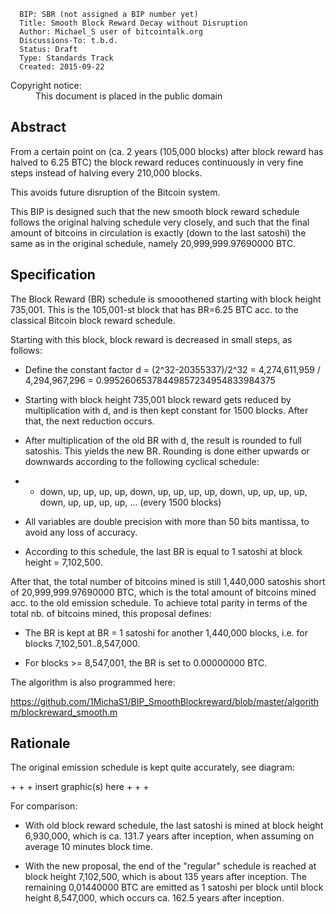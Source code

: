 <pre>
  BIP: SBR (not assigned a BIP number yet)
  Title: Smooth Block Reward Decay without Disruption
  Author: Michael_S user of bitcointalk.org
  Discussions-To: t.b.d.
  Status: Draft
  Type: Standards Track
  Created: 2015-09-22
</pre>

;Copyright notice:
: This document is placed in the public domain

==Abstract==

From a certain point on (ca. 2 years (105,000 blocks) after block reward has halved to 6.25 BTC) the block reward reduces continuously in very fine steps instead of halving every 210,000 blocks.

This avoids future disruption of the Bitcoin system.

This BIP is designed such that the new smooth block reward schedule follows the original halving schedule very closely, and such that the final amount of bitcoins in circulation is exactly (down to the last satoshi) the same as in the original schedule, namely 20,999,999.97690000 BTC.

==Specification==

The Block Reward (BR) schedule is smooothened starting with block height 735,001. This is the 105,001-st block that has BR=6.25 BTC acc. to the classical Bitcoin block reward schedule.

Starting with this block, block reward is decreased in small steps, as follows:

* Define the constant factor d = (2^32-20355337)/2^32 = 4,274,611,959 / 4,294,967,296 = 0.99526065378449857234954833984375 

* Starting with block height 735,001 block reward gets reduced by multiplication with d, and is then kept constant for 1500 blocks. After that, the next reduction occurs.

* After multiplication of the old BR with d, the result is rounded to full satoshis. This yields the new BR. Rounding is done either upwards or downwards according to the following cyclical schedule:

** down, up, up, up, up, down, up, up, up, up, down, up, up, up, up, down, up, up, up, up, ... (every 1500 blocks)

* All variables are double precision with more than 50 bits mantissa, to avoid any loss of accuracy.

* According to this schedule, the last BR is equal to 1 satoshi at block height = 7,102,500.

After that, the total number of bitcoins mined is still 1,440,000 satoshis short of 20,999,999.97690000 BTC, which is the total amount of bitcoins mined acc. to the old emission schedule. To achieve total parity in terms of the total nb. of bitcoins mined, this proposal defines:

* The BR is kept at BR = 1 satoshi for another 1,440,000 blocks, i.e. for blocks 7,102,501..8,547,000.

* For blocks >= 8,547,001, the BR is set to 0.00000000 BTC.

The algorithm is also programmed here:

https://github.com/1MichaS1/BIP_SmoothBlockreward/blob/master/algorithm/blockreward_smooth.m


==Rationale==

The original emission schedule is kept quite accurately, see diagram:

+ + + insert graphic(s) here + + +

For comparison:

* With old block reward schedule, the last satoshi is mined at block height 6,930,000, which is ca. 131.7 years after inception, when assuming on average 10 minutes block time.

* With the new proposal, the end of the "regular" schedule is reached at block height 7,102,500, which is about 135 years after inception. The remaining 0,01440000 BTC are emitted as 1 satoshi per block until block height 8,547,000, which occurs ca. 162.5 years after inception.
